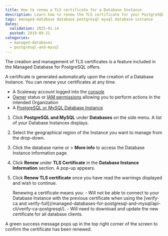 ```yaml
---
title: How to renew a TLS certificate for a Database Instance
description: Learn how to renew the TLS certificate for your PostgreSQL and MySQL databases.
tags: managed-database database postgresql mysql database-instance
dates:
  validation: 2025-01-14
  posted: 2019-09-21
categories:
  - managed-databases
  - postgresql-and-mysql
---
```



The creation and management of TLS certificates is a feature included in the Managed Database for PostgreSQL offers.

A certificate is generated automatically upon the creation of a Database Instance. You can renew your certificates at any time.

<Requirements />

- A Scaleway account logged into the [console](https://console.scaleway.com)
- [Owner](/iam/concepts/#owner) status or [IAM permissions](/iam/concepts/#permission) allowing you to perform actions in the intended Organization
- A [PostgreSQL or MySQL Database Instance](/managed-databases-for-postgresql-and-mysql/quickstart/)

1. Click **PostgreSQL and MySQL** under **Databases** on the side menu. A list of your Database Instances displays.
2. Select the geographical region of the Instance you want to manage from the drop-down.
3. Click the database name or <Icon name="more" /> > **More info** to access the Database Instance information page.
4. Click **Renew** under **TLS Certificate** in the **Database Instance Information** section. A pop-up appears.
5. Click **Renew TLS certificate** once you have read the warnings displayed and wish to continue.

    <Message type="important">
      Renewing a certificate means you:
        - Will not be able to connect to your Database Instance with the previous certificate when using the [verify-ca and verify-full](/managed-databases-for-postgresql-and-mysql/api-cli/verify-ca-postgresql/).
        - Will need to download and update the new certificate for all database clients.
    </Message>

A green success message pops up in the top right corner of the screen to confirm the certificate has been renewed.


